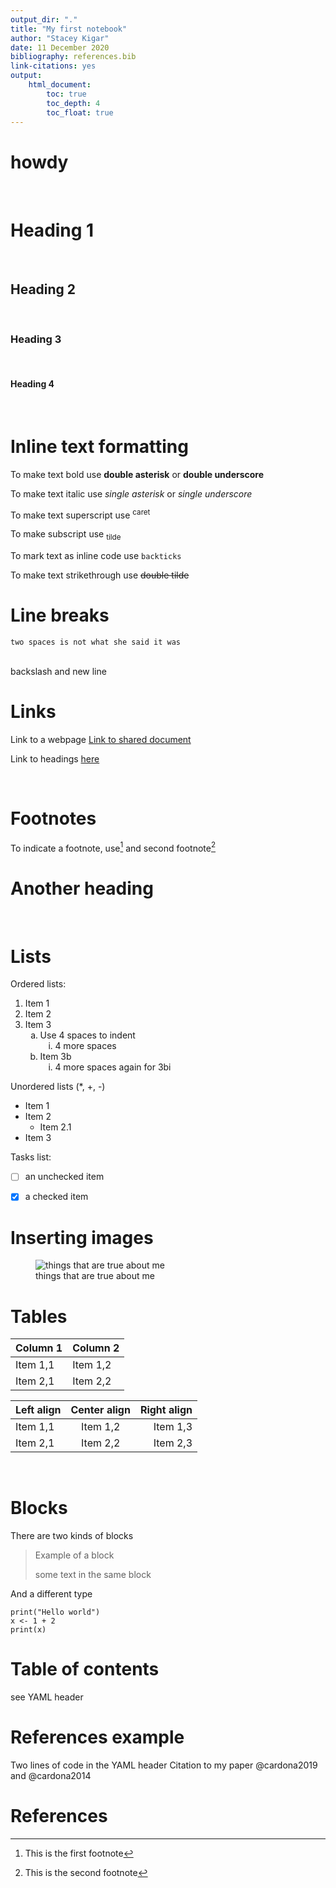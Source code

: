 ```yaml
---
output_dir: "."
title: "My first notebook"
author: "Stacey Kigar"
date: 11 December 2020
bibliography: references.bib
link-citations: yes
output:
    html_document:
        toc: true
        toc_depth: 4
        toc_float: true
---
```

# howdy
<!-- This is a comment -->

<!-- Headings -->
\

# Heading 1 {#heading1}
\

## Heading 2
\

### Heading 3
\

#### Heading 4
\

# Inline text formatting

To make text bold use **double asterisk** or __double underscore__

To make text italic use *single asterisk* or _single underscore_

To make text superscript use ^caret^

To make subscript use ~tilde~

To mark text as inline code use `backticks`

To make text strikethrough use ~~double tilde~~

# Line breaks

    two spaces is not what she said it was
\
backslash and new line
\


# Links

Link to a webpage [Link to shared document](https://docs.google.com/document/d/1N8gPLlwWvviLO4S4v5DgsZrafEeV2r4IeHu3KHDrWNc/edit#)

Link to headings [here](#heading1)

\

# Footnotes

To indicate a footnote, use[^1] and second footnote[^2]
\


# Another heading

\

# Lists

Ordered lists:

1. Item 1
2. Item 2
3. Item 3
    a. Use 4 spaces to indent
        i. 4 more spaces
    b. Item 3b
        i. 4 more spaces again for 3bi
            
Unordered lists (*, +, -)

* Item 1
* Item 2
    * Item 2.1
* Item 3

Tasks list:

- [ ] an unchecked item

- [x] a checked item

<!-- this will be rendered in github, but is an issue for R to html -->

# Inserting images


![things that are true about me](img/39155871_10217212869738248_1011755365630476288_n.jpg)

# Tables

| Column 1 | Column 2 |
|----------|----------|
| Item 1,1 | Item 1,2 |
| Item 2,1 | Item 2,2 |

| Left align | Center align | Right align |
|:-----------|:------------:|------------:|
| Item 1,1   | Item 1,2     | Item 1,3
| Item 2,1   | Item 2,2     | Item 2,3


\

# Blocks

There are two kinds of blocks

> Example of a block
>
> some text in the same block
\


And a different type
```
print("Hello world")
x <- 1 + 2
print(x)
```

# Table of contents
see YAML header

# References example
Two lines of code in the YAML header
Citation to my paper @cardona2019 and @cardona2014

# References



[^1]: This is the first footnote
[^2]: This is the second footnote
